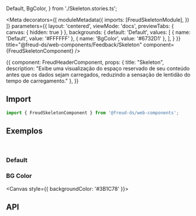   Default,
  BgColor,
} from './Skeleton.stories.ts';

<Meta
  decorators={[
    moduleMetadata({
      imports: [FreudSkeletonModule],
    })
  ]}
  parameters={{
    layout: 'centered',
    viewMode: 'docs',
    previewTabs: {
      canvas: { hidden: true }
    },
    backgrounds: {
      default: 'Default',
      values: [
        { name: 'Default', value: '#FFFFFF' },
        { name: 'BgColor', value: '#6732D1' },
      ],
    }
  }}
title="@freud-ds/web-components/Feedback/Skeleton" component={FreudSkeletonComponent} />

<Story name="Storyname-hidden">
  {{
    component: FreudHeaderComponent,
    props: {
      title: "Skeleton",
      description: "Exibe uma visualização do espaço reservado de seu conteúdo antes que os dados sejam carregados, reduzindo a sensação de lentidão do tempo de carregamento."
    },
  }}
</Story>

## <a id="importing"></a>Import

```ts
import { FreudSkeletonComponent } from '@freud-ds/web-components';
```

## <a id="exemplos"></a>Exemplos
<br />

### Default
<Canvas>
  <Story story={Default}/>
</Canvas>

### BG Color
<Canvas style={{ backgroundColor: '#3B1C78' }}>
  <Story story={BgColor}/>
</Canvas>

## <a id="api"></a>API

<ArgsTable of={FreudSkeletonComponent} />
